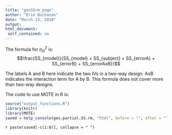 ```yaml
---
title: "gesSSrm_page"
author: "Erin Buchanan"
date: "March 23, 2018"
output: 
html_document:
 self_contained: no
---
```



The formula for $\eta_G^2$ is: $$\frac{SS_{model}}{SS_{model} + SS_{subject} + SS_{errorA} + SS_{errorB} + SS_{errorAxB}}$$

The labels A and B here indicate the two IVs in a two-way design. AxB indicates the interaction term for A by B. This formula does not cover more than two-way designs.

The code to use MOTE in R is: 
 
```r
source("output_functions.R")
library(knitr)
library(MOTE)
saved = help_console(ges.partial.SS.rm, "html", before = "", after = "")
```
 
`r paste(saved[-c(1:8)], collapse = " ")`